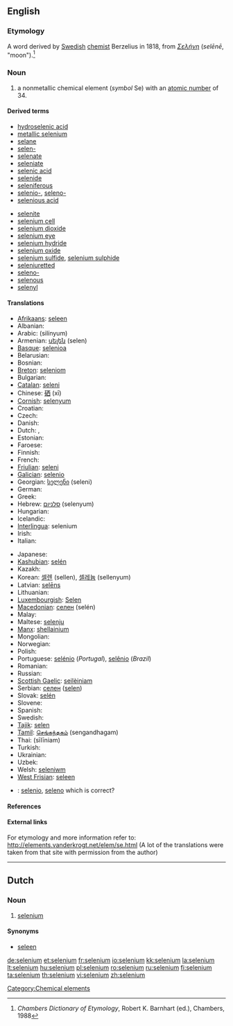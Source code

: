 ==English==

{{elements|Se|arsenic|As|bromine|Br}}

===Etymology===

A {{NL.}} word derived by [[Swedish]] [[chemist]] Berzelius in 1818, from {{etyl|el}} ''[[Σελήνη]]'' (''selēnē'', "moon").<ref>''Chambers Dictionary of Etymology'', Robert K. Barnhart (ed.), Chambers, 1988</ref>

===Noun===
{{en-noun|-}}
{{wikipedia}}

# a nonmetallic chemical element (''symbol'' Se) with an [[atomic number]] of 34.

====Derived terms====
{{top2}}
* [[hydroselenic acid]]
* [[metallic selenium]]
* [[selane]]
* [[selen-]]
* [[selenate]]
* [[seleniate]]
* [[selenic acid]]
* [[selenide]]
* [[seleniferous]]
* [[selenio-]], [[seleno-]]
* [[selenious acid]]
{{mid2}}
* [[selenite]]
* [[selenium cell]]
* [[selenium dioxide]]
* [[selenium eye]]
* [[selenium hydride]]
* [[selenium oxide]]
* [[selenium sulfide]], [[selenium sulphide]]
* [[seleniuretted]]
* [[seleno-]]
* [[selenous]]
* [[selenyl]]
{{bottom}}

====Translations====
{{trans-top|chemical element}}
* [[Afrikaans]]: [[seleen]]
* Albanian: {{t-|sq|selen|xs=Albanian}}
* Arabic: {{Arab|[[سلينيوم]]}} (silínyum) {{m}}
* Armenian: [[սելեն]] (selen)
* [[Basque]]: [[selenioa]]
* Belarusian: {{t-|be|селен|m|tr=selén|sc=Cyrl|xs=Belarusian}}
* Bosnian: {{t-|bs|selen}}
* [[Breton]]: [[seleniom]]
* Bulgarian: {{t+|bg|селен|m|tr=selén|sc=Cyrl}}
* [[Catalan]]: [[seleni]]
* Chinese: [[硒]] (xī)
* [[Cornish]]: [[selenyum]]
* Croatian: {{t-|hr|selenij}}
* Czech: {{t+|cs|selen}}
* Danish: {{t-|da|selen}}
* Dutch: {{t+|nl|seleen|n}}, {{t-|nl|selenium|n}}
* Estonian: {{t-|et|seleen}}
* Faroese: {{t-|fo|selen|xs=Faroese}}
* Finnish: {{t+|fi|seleeni}}
* French: {{t+|fr|sélénium|m}}
* [[Friulian]]: [[seleni]]
* [[Galician]]: [[selenio]]
* Georgian: [[სელენი]] (seleni)
* German: {{t+|de|Selen|n}}
* Greek: {{t+|el|σελήνιο|n|tr=selínio|sc=Grek}}
* Hebrew: [[סלניום]] (selenyum)
* Hungarian: {{t+|hu|szelén}}
* Icelandic: {{t+|is|selen}}
* [[Interlingua]]: selenium
* Irish: {{t+|ga|seiléiniam|xs=Irish}}
* Italian: {{t+|it|selenio|m}}
{{trans-mid}}
* Japanese: {{t+|ja|セレン|tr=seren|sc=Jpan}}
* [[Kashubian]]: [[selén]]
* Kazakh: {{t-|kk|селен|tr=selen|sc=Cyrl|xs=Kazakh}}
* Korean: [[셀렌]] (sellen), [[셀레늄]] (sellenyum)
* Latvian: [[selēns]]
* Lithuanian: {{t+|lt|selenas|xs=Lithuanian}}
* [[Luxembourgish]]: [[Selen]]
* [[Macedonian]]: [[селен]] (selén) {{m}}
* Malay: {{t-|ms|selenium|xs=Malay}}
* Maltese: [[selenju]]
* [[Manx]]: [[shellainium]]
* Mongolian: {{t-|mn|селен|tr=selen|sc=Cyrl|xs=Mongolian}}
* Norwegian: {{t+|no|selen}}
* Polish: {{t+|pl|selen|m}}
* Portuguese: [[selénio]] {{m}} (''Portugal''), [[selênio]] {{m}} (''Brazil'')
* Romanian: {{t+|ro|seleniu|n}}
* Russian: {{t+|ru|селен|m|tr=selén|sc=Cyrl}}
* [[Scottish Gaelic]]: [[seilèiniam]]
* Serbian: [[селен]] ([[selen]]) {{m}}
* Slovak: [[selén]]
* Slovene: {{t+|sl|selen}}
* Spanish: {{t+|es|selenio|m}}
* Swedish: {{t+|sv|selen|n}}
* [[Tajik]]: [[selen]]
* [[Tamil]]: [[செங்கந்தகம்]] (sengandhagam)
* Thai: {{Thai|[[ซีลีเนียม]]}} (sīlīniam)
* Turkish: {{t+|tr|selenyum}}
* Ukrainian: {{t-|uk|селен|m|tr=selén|sc=Cyrl|xs=Ukrainian}}
* Uzbek: {{t-|uz|селен|tr=selen|sc=Cyrl|xs=Uzbek}}
* Welsh: [[seleniwm]]
* [[West Frisian]]: [[seleen]]
{{trans-bottom}}

{{checktrans}}

* {{ttbc|Esperanto}}: [[selenio]], [[seleno]] which is correct?

====References====
<references/>

====External links====
For etymology and more information refer to:
http://elements.vanderkrogt.net/elem/se.html
(A lot of the translations were taken from that site with permission from the author)

[[Category:Chemical elements]]

----

==Dutch==
{{wikipedia|lang=nl}}

===Noun===
{{infl|nl|noun|g=n}}

# {{chemical element|lang=nl}} [[selenium#English|selenium]]

====Synonyms====

* [[seleen#Dutch|seleen]]

[[de:selenium]]
[[et:selenium]]
[[fr:selenium]]
[[io:selenium]]
[[kk:selenium]]
[[la:selenium]]
[[lt:selenium]]
[[hu:selenium]]
[[pl:selenium]]
[[ro:selenium]]
[[ru:selenium]]
[[fi:selenium]]
[[ta:selenium]]
[[th:selenium]]
[[vi:selenium]]
[[zh:selenium]]